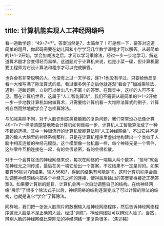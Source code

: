 ```yaml
---
---
---
```

title: 计算机能实现人工神经网络吗
---




看一道数学题：“49÷7=?”。答案当然是7，太简单了！可是想一下，要答对这道简单的题目，你起码需要在幼儿园和小学学习几年数学课程才可以解答。从最简单的1+1=2开始，学会加减法之后，才可以学习乘除法，经过一步一步地学习，解这道算术题才会变得轻而易举。这道题对于计算机来说，也是小菜一碟，但计算机需要工程师为它设计算法和程序才可以完成解答。

也许会有非常聪明的人，他没有上过一天学校，连1+1也没有学过，只要给他反复看一大堆写满了除法算式的纸，看过很多例子之后他就逐渐“看会了”加减乘除法，遇到一道新题目，立刻可以给出八九不离十的答案。在现实中，这样的人可不多见。而在计算机世界，这属于“人工智能算法”，我们不需要从最简单的1+1=2开始一步一步地教计算机如何做算术，只需要给计算机看一大堆除法算式的例子，计算机自然而然地就学会了怎样算除法。



与加减乘除不同，对于人脸识别这类费脑筋的复杂问题，我们常常没办法像计算49÷7=7一样清清楚楚地教会计算机如何做每一步，计算机人工智能算法成了一种不错的选择。其中一种很流行的计算机智能算法叫“人工神经网络”，不过它并不是真的像人大脑里的神经系统那样，只是在计算机程序里虚拟地构建出一个类似于人脑中相互连接的神经元模型。这个模型像一台机器一样，每个神经元是一个零件，这些零件互相连接在一起，有的会很紧密，有的会很松散。



对于一个会算除法的神经网络来说，每次在网络的一端输入两个数字，“信号”就会在神经元之间传递，最后在另一端它给出一个答案，不过结果不一定是对的。如果要算56除以7的结果，输入56和7，得到的结果有可能是10。这时计算机程序会自动调整神经网络内部各个神经元之间的连接，使得最后输出的答案变得接近正确答案8。如果要计算新的题目，计算机会再一次自动调整自己的结构。在给神经网络“展示”了很多个除法式子以后，神经网络的结构逐渐变成了可以计算的除法的结构，也就是说它“学会”了算除法。

同样地，我们把一张张人脸照片的数据输入给神经网络程序，然后告诉神经网络程序这张人脸是不是正确的人脸，经过“训练”，神经网络就可以辨别人脸了。当然，辨别人脸的神经网络比算除法的神经网络一定复杂很多。（焦述铭）